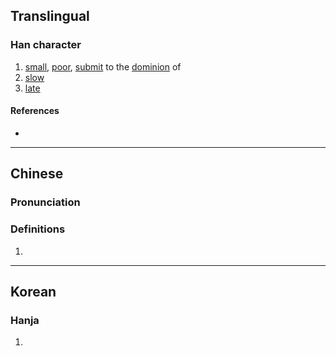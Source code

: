 {{character info}}
==Translingual==

===Han character===
{{Han char|rn=9|rad=人|as=06|sn=8|four=25260|canj=OTW|ids=⿰亻曲}}

# [[small]], [[poor]], [[submit]] to the [[dominion]] of
# [[slow]]
# [[late]]

====References====
* {{Han ref|kx=0100.260|dkj=00565|hdz=10147.110|uh=344B|ud=13387}}

----

==Chinese==
{{zh-forms}}

===Pronunciation===
{{zh-pron
|m=qióng
|c=kung4
|mc=
|oc=
|ma=
|cat=a
}}

===Definitions===
{{zh-hanzi}}

# {{rfdef|zh}}

----

==Korean==

===Hanja===
{{ko-hanja|hangeul=궁|rv=gung|mr=kung|y=kwung}}

# {{rfdef|ko|sort=人06}}